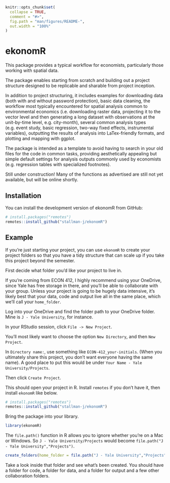 <!-- README.md is generated from README.Rmd. Please edit that file -->

```r
knitr::opts_chunk$set(
  collapse = TRUE,
  comment = "#>",
  fig.path = "man/figures/README-",
  out.width = "100%"
)
```

# ekonomR

<!-- badges: start -->
<!-- badges: end -->

This package provides a typical workflow for economists, particularly those working with spatial data.

The package enables starting from scratch and building out a project structure designed to be replicable and sharable from project inception. 
    
In addition to project structuring, it includes examples for downloading data (both with and without password protection), basic data cleaning, the workflow most typically encountered for spatial analysis common to environmental economics (i.e. downloading raster data, projecting it to the vector level and then generating a long dataset with observations at the unit-by-time level, e.g. city-month), several common analysis types (e.g. event study, basic regression, two-way fixed effects, instrumental variables), outputting the results of analysis into LaTex-friendly formats, and plotting and mapping with ggplot.
    
The package is intended as a template to avoid having to search in your old files for the code in common tasks, providing aesthetically appealing but simple default settings for analysis outputs commonly used by economists (e.g. regression tables with specialized footnotes). 

Still under construction! Many of the functions as advertised are still not yet available, but will be online shortly.

## Installation

You can install the development version of ekonomR from GitHub:

``` r
# install.packages("remotes")
remotes::install_github("stallman-j/ekonomR")
```

## Example

If you're just starting your project, you can use `ekonomR` to create your project folders so that you have a tidy structure that can scale up if you take this project beyond the semester.

First decide what folder you'd like your project to live in. 

If you're coming from ECON 412, I highly recommend using your OneDrive, since Yale has free storage in there, and you'll be able to collaborate with your group. Unless your project is going to be hugely data intensive, it's likely best that your data, code and output live all in the same place, which we'll call your `home_folder`.

Log into your OneDrive and find the folder path to your OneDrive folder. Mine is `J - Yale University`, for instance.

In your RStudio session, click `File -> New Project`. 

You'll most likely want to choose the option `New Directory`, and then `New Project`.

In `Directory name:`, use something like `ECON-412_your-initials`. (When you ultimately share this project, you don't want everyone having the same name). A good place to put this would be under `Your Name - Yale University/Projects`.

Then click `Create Project`.

This should open your project in R. Install `remotes` if you don't have it, then install `ekonomR` like below.

``` r
# install.packages("remotes")
remotes::install_github("stallman-j/ekonomR")
```

Bring the package into your library.

``` r
library(ekonomR)

```

The `file.path()` function in R allows you to ignore whether you're on a Mac or Windows. So `J - Yale University/Projects` would become `file.path("J - Yale University","Projects")`.

``` r
create_folders(home_folder = file.path("J - Yale University","Projects"))

```

Take a look inside that folder and see what's been created. You should have a folder for code, a folder for data, and a folder for output and a few other collaboration folders.
